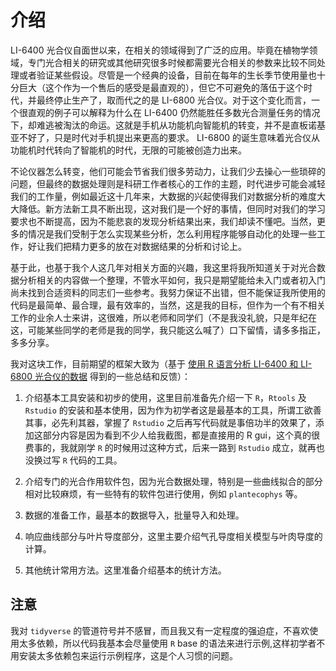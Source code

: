 # 介绍 {#Introduction .unnumbered}

LI-6400 光合仪自面世以来，在相关的领域得到了广泛的应用。毕竟在植物学领域，专门光合相关的研究或其他研究很多时候都需要光合相关的参数来比较不同处理或者验证某些假设。尽管是一个经典的设备，目前在每年的生长季节使用量也十分巨大（这个作为一个售后的感受是最直观的），但它不可避免的落伍于这个时代，并最终停止生产了，取而代之的是 LI-6800 光合仪。对于这个变化而言，一个很直观的例子可以解释为什么在 LI-6400 仍然能胜任多数光合测量任务的情况下，却难逃被淘汰的命运。这就是手机从功能机向智能机的转变，并不是直板诺基亚不好了，只是时代对手机提出来更高的要求。 LI-6800 的诞生意味着光合仪从功能机时代转向了智能机的时代，无限的可能被创造力出来。

不论仪器怎么转变，他们可能会节省我们很多劳动力，让我们少去操心一些琐碎的问题，但最终的数据处理则是科研工作者核心的工作的主题，时代进步可能会减轻我们的工作量，例如最近这十几年来，大数据的兴起使得我们对数据分析的难度大大降低。新方法新工具不断出现，这对我们是一个好的事情，但同时对我们的学习要求也不断提高，因为不能悲哀的发现分析结果出来，我们却读不懂吧。当然，更多的情况是我们受制于怎么实现某些分析，怎么利用程序能够自动化的处理一些工作，好让我们把精力更多的放在对数据结果的分析和讨论上。

基于此，也基于我个人这几年对相关方面的兴趣，我这里将我所知道关于对光合数据分析相关的内容做一个整理，不管水平如何，我只是期望能给未入门或者初入门尚未找到合适资料的同志们一些参考。我努力保证不出错，但不能保证我所使用的代码是最简单、最合理，最有效率的，当然，这是我的目标，但作为一个有不相关工作的业余人士来讲，这很难，所以老师和同学们（不是我没礼貌，只是年纪在这，可能某些同学的老师是我的同学，我只能这么喊了）口下留情，请多多指正，多多分享。

我对这块工作，目前期望的框架大致为（基于 [使用 R 语言分析 LI-6400 和 LI-6800 光合仪的数据](https://zhujiedong.github.io/photoanalysis/) 得到的一些总结和反馈）：

1.  介绍基本工具安装和初步的使用，这里目前准备先介绍一下 `R`，`Rtools` 及 `Rstudio` 的安装和基本使用，因为作为初学者这是最基本的工具，所谓工欲善其事，必先利其器，掌握了 `Rstudio` 之后再写代码就是事倍功半的效果了，添加这部分内容是因为看到不少人给我截图，都是直接用的 R gui，这个真的很费事的，我就刚学 `R` 的时候用过这种方式，后来一路到 `Rstudio` 成立，就再也没换过写 `R` 代码的工具。

2.  介绍专门的光合作用软件包，因为光合数据处理，特别是一些曲线拟合的部分相对比较麻烦，有一些特有的软件包进行使用，例如 `plantecophys` 等。

3.  数据的准备工作，最基本的数据导入，批量导入和处理。

4.  响应曲线部分与叶片导度部分，这里主要介绍气孔导度相关模型与叶肉导度的计算。

5.  其他统计常用方法。这里准备介绍基本的统计方法。

::: callout-note
## 注意

我对 `tidyverse` 的管道符号并不感冒，而且我又有一定程度的强迫症，不喜欢使用太多依赖，所以代码我基本会尽量使用 `R` base 的语法来进行示例,这样初学者不用安装太多依赖包来运行示例程序，这是个人习惯的问题。
:::
